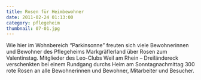 ```yaml
---
title: Rosen für Heimbewohner
date: 2011-02-24 01:13:00
category: pflegeheim
thumbnail: 07-01.jpg
---
```


Wie hier im Wohnbereich “Parkinsonne” freuten sich viele Bewohnerinnen und Bewohner des Pflegeheims Markgräflerland über Rosen zum Valentinstag. Mitglieder des Leo-Clubs Weil am Rhein – Dreiländereck verschenkten bei einem Rundgang durchs Heim am Sonntagnachmittag 300 rote Rosen an alle Bewohnerinnen und Bewohner, Mitarbeiter und Besucher.
